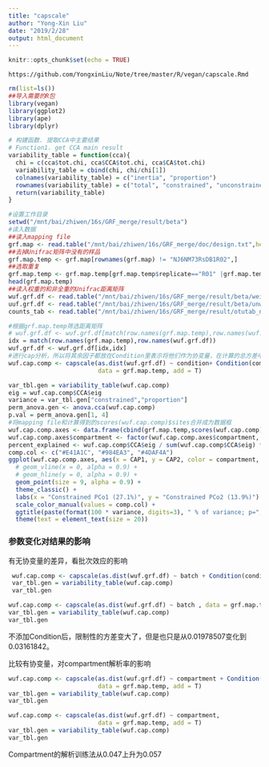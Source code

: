 ```yaml
---
title: "capscale"
author: "Yong-Xin Liu"
date: "2019/2/28"
output: html_document
---
```


```r
knitr::opts_chunk$set(echo = TRUE)
```
`https://github.com/YongxinLiu/Note/tree/master/R/vegan/capscale.Rmd`

```r
rm(list=ls())
##导入需要的R包
library(vegan)
library(ggplot2)
library(ape)
library(dplyr)

# 构建函数. 提取CCA中主要结果
# Function1. get CCA main result
variability_table = function(cca){
  chi = c(cca$tot.chi, cca$CCA$tot.chi, cca$CA$tot.chi)
  variability_table = cbind(chi, chi/chi[1])
  colnames(variability_table) = c("inertia", "proportion")
  rownames(variability_table) = c("total", "constrained", "unconstrained")
  return(variability_table)
}

#设置工作目录
setwd("/mnt/bai/zhiwen/16s/GRF_merge/result/beta")
#读入数据
##读入mapping file
grf.map <- read.table("/mnt/bai/zhiwen/16s/GRF_merge/doc/design.txt",header = T,sep = "\t", row.names = 1)
##去掉Unifrac矩阵中没有的样品
grf.map.temp <- grf.map[rownames(grf.map) != "NJ6NM73RsDB1R02",] 
##选取重复
grf.map.temp <- grf.map.temp[grf.map.temp$replicate=="R01" |grf.map.temp$replicate=="R02" |grf.map.temp$replicate=="R03",]
head(grf.map.temp)
##读入权重的和非全重的Unifrac距离矩阵
wuf.grf.df <- read.table("/mnt/bai/zhiwen/16s/GRF_merge/result/beta/weighted_unifrac.txt", header = T,sep = "\t", row.names = 1)
uuf.grf.df <- read.table("/mnt/bai/zhiwen/16s/GRF_merge/result/beta/unweighted_unifrac.txt", header = T,sep = "\t", row.names = 1)
counts_tab <- read.table("/mnt/bai/zhiwen/16s/GRF_merge/result/otutab_norm.txt", header = T, row.names = 1,sep="\t",comment.char = "")

#根据grf.map.temp筛选距离矩阵
# wuf.grf.df <- wuf.grf.df[match(row.names(grf.map.temp),row.names(wuf.grf.df)),match(row.names(grf.map.temp),colnames(wuf.grf.df))]
idx = match(row.names(grf.map.temp),row.names(wuf.grf.df))
wuf.grf.df <- wuf.grf.df[idx,idx] 
#进行cap分析，所以将其余因子都放在Condition里表示将他们作为协变量，在计算的总方差中减去协变量的方差
wuf.cap.comp <- capscale(as.dist(wuf.grf.df) ~ condition+ Condition(compartment + genotype + batch), 
                         data = grf.map.temp, add = T)

var_tbl.gen = variability_table(wuf.cap.comp)
eig = wuf.cap.comp$CCA$eig
variance = var_tbl.gen["constrained","proportion"]
perm_anova.gen <- anova.cca(wuf.cap.comp)
p.val = perm_anova.gen[1, 4]
#将mapping file和计算得到的scores(wuf.cap.comp)$sites合并成为数据框
wuf.cap.comp.axes <- data.frame(cbind(grf.map.temp,scores(wuf.cap.comp)$sites)) ###在scores(wuf.cap.comp)结果里包括$sites
wuf.cap.comp.axes$compartment <- factor(wuf.cap.comp.axes$compartment, levels = c("S", "Rs", "Rt"))
percent_explained <- wuf.cap.comp$CCA$eig / sum(wuf.cap.comp$CCA$eig) * 100
comp.col <- c("#E41A1C", "#984EA3", "#4DAF4A")
ggplot(wuf.cap.comp.axes, aes(x = CAP1, y = CAP2, color = compartment, shape = condition)) +
  # geom_vline(x = 0, alpha = 0.9) +
  # geom_hline(y = 0, alpha = 0.9) +
  geom_point(size = 9, alpha = 0.9) +
  theme_classic() +
  labs(x = "Constrained PCo1 (27.1%)", y = "Constrained PCo2 (13.9%)") +
  scale_color_manual(values = comp.col) +
  ggtitle(paste(format(100 * variance, digits=3), " % of variance; p=",format(p.val, digits=2),sep=""))+
  theme(text = element_text(size = 20))
```


### 参数变化对结果的影响

有无协变量的差异，看批次效应的影响

```r
 wuf.cap.comp <- capscale(as.dist(wuf.grf.df) ~ batch + Condition(condition + genotype + compartment), data = grf.map.temp, add = T)
 var_tbl.gen = variability_table(wuf.cap.comp)
 var_tbl.gen
```

```r
wuf.cap.comp <- capscale(as.dist(wuf.grf.df) ~ batch , data = grf.map.temp, add = T)
var_tbl.gen = variability_table(wuf.cap.comp)
var_tbl.gen
```

不添加Condition后，限制性的方差变大了，但是也只是从0.01978507变化到0.03161842。


比较有协变量，对compartment解析率的影响

```r
wuf.cap.comp <- capscale(as.dist(wuf.grf.df) ~ compartment + Condition(condition+batch+genotype), 
                         data = grf.map.temp, add = T)
var_tbl.gen = variability_table(wuf.cap.comp)
var_tbl.gen
```
```r
wuf.cap.comp <- capscale(as.dist(wuf.grf.df) ~ compartment, 
                         data = grf.map.temp, add = T)
var_tbl.gen = variability_table(wuf.cap.comp)
var_tbl.gen
```

Compartment的解析训练法从0.047上升为0.057


